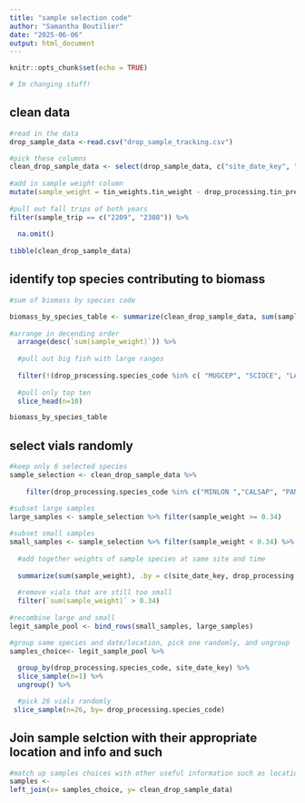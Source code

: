 ```yaml
---
title: "sample selection code"
author: "Samantha Boutilier"
date: "2025-06-06"
output: html_document
---
```


```r
knitr::opts_chunk$set(echo = TRUE)

# Im changing stuff!
```


## clean data 
```r
#read in the data 
drop_sample_data <-read.csv("drop_sample_tracking.csv") 

#pick these columns
clean_drop_sample_data <- select(drop_sample_data, c("site_date_key", "sample_trip", "drop_processing.species_code","drop_processing.tin_preweight", "tin_weights.tin_weight", "final_vial", "grinding_inventory.box_code", "grinding_inventory.box_position" )) %>%
  
#add in sample weight column
mutate(sample_weight = tin_weights.tin_weight - drop_processing.tin_preweight) %>%
  
#pull out fall trips of both years
filter(sample_trip == c("2209", "2308")) %>%
  
  na.omit() 
  
tibble(clean_drop_sample_data)
```


## identify top species contributing to biomass 
```r

#sum of biomass by species code

biomass_by_species_table <- summarize(clean_drop_sample_data, sum(sample_weight), .by = drop_processing.species_code) %>%
  
#arrange in decending order
  arrange(desc(`sum(sample_weight)`)) %>%
  
  #pull out big fish with large ranges 
  
  filter(!(drop_processing.species_code %in% c( "MUGCEP", "SCIOCE", "LAGRHO"))) %>%
  
  #pull only top ten
  slice_head(n=10)

biomass_by_species_table


```




## select vials randomly ##
```r

#keep only 6 selected species
sample_selection <- clean_drop_sample_data %>%
  
    filter(drop_processing.species_code %in% c("MINLON ","CALSAP", "PANOBE", "PENSETS", "PALSP", "FUNGRA"))
      
#subset large samples
large_samples <- sample_selection %>% filter(sample_weight >= 0.34)

#subset small samples
small_samples <- sample_selection %>% filter(sample_weight < 0.34) %>%
  
  #add together weights of sample species at same site and time
  
  summarize(sum(sample_weight), .by = c(site_date_key, drop_processing.species_code))%>%
  
  #remove vials that are still too small
  filter(`sum(sample_weight)` > 0.34)
  
#recombine large and small
legit_sample_pool <- bind_rows(small_samples, large_samples)

#group same species and date/location, pick one randomly, and ungroup
samples_choice<- legit_sample_pool %>%
  
  group_by(drop_processing.species_code, site_date_key) %>%
  slice_sample(n=1) %>%
  ungroup() %>%

  #pick 26 vials randomly
 slice_sample(n=26, by= drop_processing.species_code) 


```

## Join sample selction with their appropriate location and info and such ##
```r
#match up samples choices with other useful information such as location etc
samples <- 
left_join(x= samples_choice, y= clean_drop_sample_data)

```


